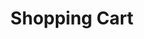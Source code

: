 ---
pagePosition: 1
title: Shopping Cart
description: Este proyecto es una tienda en línea creada con React, donde los usuarios pueden explorar productos y agregarlos a un carrito de compras dinámico. Usa React Router para la navegación y React Hooks para la gestión del estado. El diseño es responsivo y hace llamadas a una API para cargar productos en tiempo real.
image: /src/images/shoppingcart.webp
imageAlt: Proyecto Shopping Cart
loading: lazy
codeLink: https://github.com/carlosfrontend/fake-store
liveLink: https://fake-store-1xz.pages.dev/
tags: [
{ name: React, className: devicon-react-plain colored },
{name: React Router, className: devicon-reactrouter-plain colored },
{name: Tailwind, className: devicon-tailwindcss-original colored},
{name: Vite, className: devicon-vitejs-plain colored },
{ name: Vitest, className: devicon-vitest-plain colored },
]
---